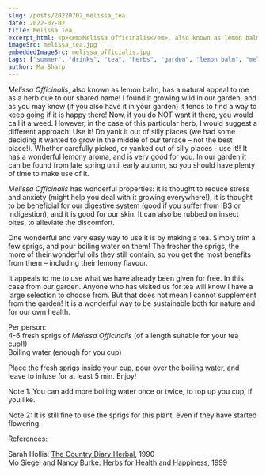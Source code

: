 ```yaml
---
slug: /posts/20220702_melissa_tea
date: 2022-07-02
title: Melissa Tea
excerpt_html: <p><em>Melissa Officinalis</em>, also known as lemon balm, has a natural appeal to me as a herb due to our shared name! I found it growing wild in our garden...</p> 
imageSrc: melissa_tea.jpg
embeddedImageSrc: melissa_officialis.jpg
tags: ["summer", "drinks", "tea", "herbs", "garden", "lemon balm", "melissa"]
author: Ma Sharp
---
```


*Melissa Officinalis*, also known as lemon balm, has a natural appeal to me as a herb due to our shared name! I found it growing wild in our garden, and as you may know (if you also have it in your garden) it tends to find a way to keep going if it is happy there! Now, if you do NOT want it there, you would call it a weed. However, in the case of this particular herb, I would suggest a different approach: Use it! Do yank it out of silly places (we had some deciding it wanted to grow in the middle of our terrace – not the best place!). Whether carefully picked, or yanked out of silly places - use it!!  It has a wonderful lemony aroma, and is very good for you. In our garden it can be found from late spring until early autumn, so you should have plenty of time to make use of it.

<BlogEmbeddedImage alt='The herb that keeps on giving, Melissa Officinalis' localImages={props.localImages} />

*Melissa Officinalis* has wonderful properties: it is thought to reduce stress and anxiety (might help you deal with it growing everywhere!), it is thought to be beneficial for our digestive system (good if you suffer from IBS or indigestion), and it is good for our skin. It can also be rubbed on insect bites, to alleviate the discomfort.  

One wonderful and very easy way to use it is by making a tea. Simply trim a few sprigs, and pour boiling water on them! The fresher the sprigs, the more of their wonderful oils they still contain, so you get the most benefits from them – including their lemony flavour.  

It appeals to me to use what we have already been given for free. In this case from our garden. Anyone who has visited us for tea will know I have a large selection to choose from. But that does not mean I cannot supplement from the garden! It is a wonderful way to be sustainable both for nature and for our own health. 


Per person:  
4-6 fresh sprigs of *Melissa Officinalis* (of a length suitable for your tea cup!!)  
Boiling  water (enough for you cup) 

Place the fresh sprigs inside your cup, pour over the boiling water, and leave to infuse for at least 5 min. Enjoy! 

Note 1: You can add more boiling water once or twice, to top up you cup, if you like.

Note 2: It is still fine to use the sprigs for this plant, even if they have started flowering. 


References:  

Sarah Hollis:  [The Country Diary Herbal](https://blackwells.co.uk/bookshop/product/The-Country-Diary-Herbal/9781854714909), 1990   
Mo Siegel and Nancy Burke: [Herbs for Health and Happiness](https://blackwells.co.uk/bookshop/product/Herbs-for-Health-and-Happiness-by-Mo-Siegel-Nancy-Burke-Celestial-seasonings-Firm/9780737000511), 1999 
